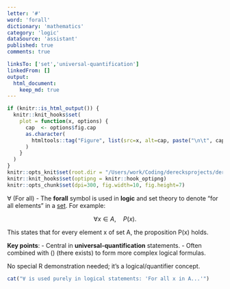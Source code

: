 ```yaml
---
letter: '#'
word: 'forall'
dictionary: 'mathematics'
category: 'logic'
dataSource: 'assistant'
published: true
comments: true

linksTo: ['set','universal-quantification']
linkedFrom: []
output:
  html_document:
    keep_md: true
---
```


```r
if (knitr::is_html_output()) {
  knitr::knit_hooks$set(
    plot = function(x, options) {
      cap  <- options$fig.cap
      as.character(
        htmltools::tag("Figure", list(src=x, alt=cap, paste("\n\t", cap, "\n", sep="")))
      )
    }
  )
}
knitr::opts_knit$set(root.dir = "/Users/work/Coding/derecksprojects/derecksnotes.com-playground/derecksnotes.com/client/src/app/dictionaries/mathematics/definitions")
knitr::knit_hooks$set(optipng = knitr::hook_optipng)
knitr::opts_chunk$set(dpi=300, fig.width=10, fig.height=7)
```

<a id="forall">∀ (For all)</a> - The **forall** symbol is used in **logic** and set theory to denote “for all elements” in a [set](#set). For example:

$$
\forall x \in A, \quad P(x).
$$

This states that for every element x of set A, the proposition P(x) holds.

**Key points**:
- Central in **universal-quantification** statements.
- Often combined with \(\exists\) (there exists) to form more complex logical formulas.

No special R demonstration needed; it’s a logical/quantifier concept.  
```r
cat("∀ is used purely in logical statements: 'For all x in A...'")
```
